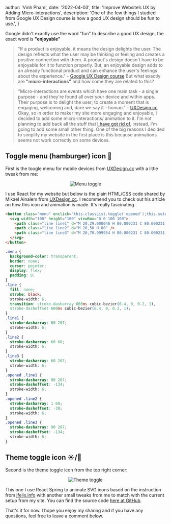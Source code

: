 
  author: 'Vinh Pham',
  date: '2022-04-03',
  title: 'Improve Website’s UX by Adding Micro-interactions',
  description:
  'One of the few things I studied from Google UX Design course is how a good UX design should be fun to use.',
}


Google didn't exactly use the word "fun" to describe a good UX design, the exact word is **"enjoyable"**

> "If a product is enjoyable, it means the design delights the user. The design reflects what the user may be thinking or feeling and creates a positive connection with them. A product's design doesn't have to be enjoyable for it to function properly. But, an enjoyable design adds to an already functional product and can enhance the user's feelings about the experience." - [Google UX Design course](https://www.coursera.org/professional-certificates/google-ux-design)
But what exactly are **"micro-interactions"** and how come they are related to this?

> "Micro-interactions are events which have one main task - a single purpose - and they're found all over your device and within apps. Their purpose is to delight the user; to create a moment that is engaging, welcoming and, dare we say it - human." - [UXDesign.cc](https://uxdesign.cc/micro-interactions-why-when-and-how-to-use-them-to-boost-the-ux-17094b3baaa0)
Okay, so in order to maker my site more engaging and enjoyable, I decided to add some micro-interactions/ animation to it. I'm not planning to add back all the stuff that [I have got rid of](https://vinh.dev/blog/i-opted-in-a-more-minimal-design-but-why), instead, I'm going to add some small other thing. One of the big reasons I decided to simplify my website in the first place is this because animations seems not work correctly on some devices.

## Toggle menu (hamburger) icon 🍔

First is the toogle menu for mobile devices from [UXDesign.cc](https://uxdesign.cc/the-menu-210bec7ad80c) with a little tweak from me:

<center><Image src={menuToggle} alt="Menu toggle" /></center>

I use React for my website but below is the plain HTML/CSS code shared by Mikael Ainalem from [UXDesign.cc](https://uxdesign.cc/the-menu-210bec7ad80c). I recommend you to check out his article on how this icon and animation is made. It's really fascinating.

```html
<button class="menu" onclick="this.classList.toggle('opened');this.setAttribute('aria-expanded', this.classList.contains('opened'))" aria-label="Main Menu">
  <svg width="100" height="100" viewBox="0 0 100 100">
    <path class="line line1" d="M 20,29.000046 H 80.000231 C 80.000231,29.000046 94.498839,28.817352 94.532987,66.711331 94.543142,77.980673 90.966081,81.670246 85.259173,81.668997 79.552261,81.667751 75.000211,74.999942 75.000211,74.999942 L 25.000021,25.000058" />
    <path class="line line2" d="M 20,50 H 80" />
    <path class="line line3" d="M 20,70.999954 H 80.000231 C 80.000231,70.999954 94.498839,71.182648 94.532987,33.288669 94.543142,22.019327 90.966081,18.329754 85.259173,18.331003 79.552261,18.332249 75.000211,25.000058 75.000211,25.000058 L 25.000021,74.999942" />
  </svg>
</button>
```

```css
.menu {
  background-color: transparent;
  border: none;
  cursor: pointer;
  display: flex;
  padding: 0;
}
.line {
  fill: none;
  stroke: black;
  stroke-width: 6;
  transition: stroke-dasharray 600ms cubic-bezier(0.4, 0, 0.2, 1),
  stroke-dashoffset 600ms cubic-bezier(0.4, 0, 0.2, 1);
}
.line1 {
  stroke-dasharray: 60 207;
  stroke-width: 6;
}
.line2 {
  stroke-dasharray: 60 60;
  stroke-width: 6;
}
.line3 {
  stroke-dasharray: 60 207;
  stroke-width: 6;
}
.opened .line1 {
  stroke-dasharray: 90 207;
  stroke-dashoffset: -134;
  stroke-width: 6;
}
.opened .line2 {
  stroke-dasharray: 1 60;
  stroke-dashoffset: -30;
  stroke-width: 6;
}
.opened .line3 {
  stroke-dasharray: 90 207;
  stroke-dashoffset: -134;
  stroke-width: 6;
}
```

## Theme toggle icon ☀️/🌙

Second is the theme toggle icon from the top right corner:

<center><Image src={themeToggle} alt="Theme toggle" /></center>

This one I use React Spring to animate SVG icons based on the instruction from [jfelix.info](https://jfelix.info/blog/using-react-spring-to-animate-svg-icons-dark-mode-toggle) with another small tweaks from me to match with the current setup from my site. You can find the source code [here at GitHub](https://github.com/vinhphm/vinh-dev-archive/blob/main/components/AnimatedThemeIcon.js).

That's it for now. I hope you enjoy my sharing and if you have any questions, feel free to leave a comment below.